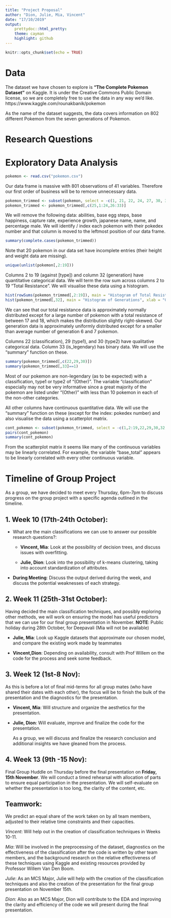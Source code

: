 ```yaml
---
title: "Project Proposal"
author: "Dion, Julie, Mia, Vincent"
date: "17/10/2019"
output: 
    prettydoc::html_pretty:
    theme: cayman
    highlight: github
---
```


```r
knitr::opts_chunk$set(echo = TRUE)
```

# Data

The dataset we have chosen to explore is **"The Complete Pokemon Dataset"** on Kaggle. It is under the Creative Commons Public Domain license, so we are completely free to use the data in any way we'd like. https://www.kaggle.com/rounakbanik/pokemon 

As the name of the dataset suggests, the data covers information on 802 different Pokemon from the seven generations of Pokemon.



# Research Questions



# Exploratory Data Analysis 

```r
pokemon <- read.csv("pokemon.csv")
```
Our data frame is massive with 801 observations of 41 variables. Therefore our first order of business will be to remove unnecessary data.

```r
pokemon_trimmed <- subset(pokemon, select = -c(1, 21, 22, 24, 27, 30, 31, 32))
pokemon_trimmed <- pokemon_trimmed[,c(25,1:24,26:33)]
```

We will remove the following data: abilities, base egg steps, base happiness, capture rate, experience growth, japanese name, name, and percentage male. We will identify / index each pokemon with their pokedex number and that column is moved to the leftmost position of our data frame.

```r
summary(complete.cases(pokemon_trimmed))
```

Note that 20 pokemon in our data set have incomplete entries (their height and weight data are missing).

```r
unique(unlist(pokemon[,2:19]))
```

Columns 2 to 19 (against [type]) and column 32 (generation) have quantitative categorical data. We will term the row sum across columns 2 to 19 "Total Resistance". We will visualise these data using a histogram.

```r
hist(rowSums(pokemon_trimmed[,2:19]), main = "Histogram of Total Resistances", xlab = "Total Resistance")
hist(pokemon_trimmed[,32], main = "Histogram of Generations", xlab = "Generation")
```

We can see that our total resistance data is approximately normally distributed except for a large number of pokemon with a total resistance of between 17 and 18, which makes the distribution slightly right-skewed. Our generation data is approximately uniformly distributed except for a smaller than average number of generation 6 and 7 pokemon.

Columns 22 (classification), 29 (type1), and 30 (type2) have qualitative categorical data. Column 33 (is_legendary) has binary data. We will use the "summary" function on these.

```r
summary(pokemon_trimmed[,c(22,29,30)])
summary(pokemon_trimmed[,33]==1)
```

Most of our pokemon are non-legendary (as to be expected) with a classification, type1 or type2 of "(Other)". The variable "classification" especially may not be very informative since a great majority of the pokemon are listed under "(Other)" with less than 10 pokemon in each of the non-other categories.

All other columns have continuous quantitative data. We will use the "summary" function on these (except for the index: pokedex number) and also visualise the data using a scatterplot matrix.

```r
cont_pokemon <- subset(pokemon_trimmed, select = -c(1,2:19,22,29,30,32,33))
pairs(cont_pokemon)
summary(cont_pokemon)
```

From the scatterplot matrix it seems like many of the continuous variables may be linearly correlated. For example, the variable "base_total" appears to be linearly correlated with every other continuous variable.

# Timeline of Group Project 

As a group, we have decided to meet every Thursday, 6pm-7pm to discuss progress on the group project with a specific agenda outlined in the timeline. 

## 1. Week 10 (17th-24th October):

* What are the main classifications we can use to answer our possible research questions?:
  
    + **Vincent, Mia**: Look at the possibility of decision trees, and discuss issues with overfitting. 
  
    + **Julie, Dion**: Look into the possibility of k-means clustering, taking into account standardization of attributes.
  
* **During Meeting**: Discuss the output derived during the week, and discuss the potential weaknesses of each strategy.

## 2. Week 11 (25th-31st October):
  Having decided the main classification techniques, and possibly exploring other methods, we will work on ensuring the model 
  has useful predictors that we can use for our final group presentation in November. 
  **NOTE**: Public holiday during 28th October, for Deepavali (Mia will not be available)

* __Julie, Mia__: Look up Kaggle datasets that approximate our chosen model, and compare the existing work made by teammates 

* __Vincent,Dion__: Depending on availability, consult with Prof Willem on the code for the process and seek some feedback.
  
## 3. Week 12 (1st-8 Nov):
  As this is before a lot of final mid-terms for all group mates (who have shared their dates with each other), the focus will be to finish the bulk of the presentation and the diagnostics for the presentation.
  
* __Vincent, Mia__: Will structure and organize the aesthetics for the presentation. 

* __Julie, Dion__: Will evaluate, improve and finalize the code for the presentation.
  
  As a group, we will discuss and finalize the research conclusion and additional insights we have gleaned from the process. 

## 4. Week 13 (9th -15 Nov):
  Final Group Huddle on Thursday before the final presentation on **Friday, 15th November**. 
  We will conduct a timed rehearsal with allocation of parts to ensure equal participation in the presentation.
  We will self-evaluate on whether the presentation is too long, the clarity of the content, etc. 

## Teamwork:
We predict an equal share of the work taken on by all team members, adjusted to their relative time constraints and their capacities.

*Vincent*: Will help out in the creation of classification techniques in Weeks 10-11.

*Mia*: Will be involved in the preprocessing of the dataset, diagnostics on the effectiveness of the classification after the code is written by other team members, and the background research on the relative effectiveness of these techniques using Kaggle and existing resources provided by Professor Willem Van Den Boom.

*Julie*: As an MCS Major, Julie will help with the creation of the classification techniques and also the creation of the presentation for the final group presentation on November 15th.

*Dion*: Also as an MCS Major, Dion will contribute to the EDA and improving the clarity and efficiency of the code we will present during the final presentation. 
